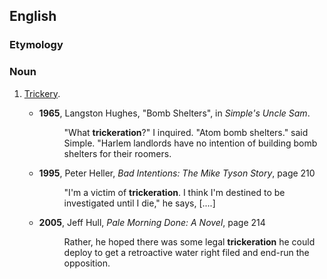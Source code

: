 ==English==

===Etymology===
{{suffix|trickery|ation|lang=en}}

===Noun===
{{en-noun}}

# {{label|en|colloquial|humorous|dialect}} [[trickery|Trickery]].
#* '''1965''', Langston Hughes, "Bomb Shelters", in ''Simple's Uncle Sam''.
#*: "What '''trickeration'''?" I inquired. "Atom bomb shelters." said Simple. "Harlem landlords have no intention of building bomb shelters for their roomers.
#* '''1995''', Peter Heller, ''Bad Intentions: The Mike Tyson Story'', page 210
#*: "I'm a victim of '''trickeration'''. I think I'm destined to be investigated until I die," he says, [....]
#* '''2005''', Jeff Hull, ''Pale Morning Done: A Novel'', page 214
#*: Rather, he hoped there was some legal '''trickeration''' he could deploy to get a retroactive water right filed and end-run the opposition.
